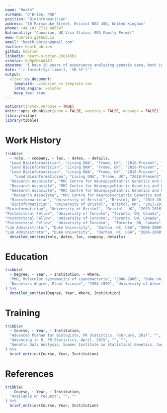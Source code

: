 ```yaml
---
name: "Heath"
surname: "O'Brien, PhD"
position: "Bioinformatician"
address: "10 Marmaduke Street, Bristol BS3 4SQ, United Kingdom"
phone: +44 (0) 7711 045747
Nationality: "Canadian, UK Visa Status: EEA Family Permit"
www: hobrien.github.io
email: "heath.obrien@gmail.com"
twitter: heath_obrien
github: hobrien
linkedin: heath-o-brien-198145b2
scholar: hdQp2NsAAAAJ 
aboutme: "I have 20 years of experience analyzing genetic data, both in academia and the private sector. I’ve worked on functional genomics, high-throughput sequencing and genotyping data from plants, fungi, bacteria and humans. I enjoy working on interdisciplinary projects and leading teams with diverse skill sets. I also have strong communication skills, having co-authored over 25 publications and presented my research at conferences in 7 countries."
date: "`r format(Sys.time(), '%B %Y')`"
output:
  vitae::cv_document:
    template: cv/obrien_cv_template.tex
    latex_engine: xelatex
    keep_tex: true
---
```


```r
options(tinytex.verbose = TRUE)
knitr::opts_chunk$set(echo = FALSE, warning = FALSE, message = FALSE)
library(vitae)
library(tibble)
```



# Work History

```r
tribble(
  ~ role, ~ company, ~ loc, ~ dates, ~ details,
  "Lead Bioinformatician", "Living DNA", "Frome, UK", "2018-Present", "Leading a team of 6 bioinformaticians and data scientists developing methods to derive ancestry and health insights from direct-to-consumer genetics",
  "Lead Bioinformatician", "Living DNA", "Frome, UK", "2018-Present", "Managing partnerships with data suppliers, academic scientists and business incubators",
  "Lead Bioinformatician", "Living DNA", "Frome, UK", "2018-Present", "Working to secure external funding to develop novel genomic prediction approaches",
    "Lead Bioinformatician", "Living DNA", "Frome, UK", "2018-Present", "Collaboration with the engineering team to deploy processing pipelines at scale and to improve all steps of sample processing and data delivery",
  "Research Associate", "MRC Centre for Neuropsychiatric Genetics and Genomics", "Cardiff, UK", "2016-2018", "Differential gene expression and eQTL analyses on human brain samples", 
  "Research Associate", "MRC Centre for Neuropsychiatric Genetics and Genomics", "Cardiff, UK", "2016-2018", "Integration of functional genomics data with large-scale population genomics datasets for schizophrenia and other neurophychiatric disorders", 
  "Research Associate", "MRC Centre for Neuropsychiatric Genetics and Genomics", "Cardiff, UK", "2016-2018", "Organization of training seminars on data science (Rstudio, MySQL), version control (Git), and pipeline development (Snakemake, Bash)",  
   "Research Associate", "MRC Centre for Neuropsychiatric Genetics and Genomics", "Cardiff, UK", "2016-2018", "Deployment of results on the web using R-Shiny",
  "Bioinformatician", "University of Bristol", "Bristol, UK", "2013-2016", "Comparative transcriptomics to determine the genetic basis of cell wall patterning responsible for colour-production in plant leaves",
  "Bioinformatician", "University of Bristol", "Bristol, UK", "2013-2016", "Electron microscopy of light scattering nanostructures in plants and algae",
"Bioinformatician", "University of Bristol", "Bristol, UK", "2013-2016", "Acting group leader during nine-month family leave cover (overseeing a team of three staff and two students, managing procurement)",
"Postdoctoral Fellow", "University of Toronto", "Toronto, ON, Canada", "2008-2013", "De novo assembly and comparative analyses of bacterial genomes",
"Postdoctoral Fellow", "University of Toronto", "Toronto, ON, Canada", "2008-2013", "Cloning of virulence factors and characterization using in-planta infection assays",
"Postdoctoral Fellow", "University of Toronto",  "Toronto, ON, Canada", "2008-2013", "Supervision of undergraduate students",
"Lab Administrator", "Duke University",  "Durham, NC, USA", "2006-2008", "Oversight of teaching labs for General and Advanced Microbiology",
"Lab Administrator", "Duke University",  "Durham, NC, USA", "2006-2008", "Managed one lab technician and eight teaching assistants") %>% 
  detailed_entries(role, dates, loc, company, details)
```

# Education

```r
tribble(
  ~ Degree, ~ Year, ~ Institution, ~ Where,
  "PhD, Molecular systematics of cyanobacteria", "2000-2006", "Duke University", "Durham, NC, USA",
  "Bachelors degree, Plant Science", "1994-1999", "University of Alberta", "Edmonton, AB, Canada"
) %>% 
  detailed_entries(Degree, Year, Where, Institution)
```

# Training

```r
tribble(
  ~ Course, ~ Year, ~ Institution,
  "Advanced Python for Biologists, PR Statistics, February, 2017", "", "",
  "Advancing in R, PR Statistics, April, 2015", "", "",
  "Genetic Data Analysis, Summer Institute in Statistical Genetics, June, 2003", "", ""
) %>% 
  brief_entries(Course, Year, Institution)
```

# References

```r
tribble(
  ~ Course, ~ Year, ~ Institution,
  "Available on request", "", ""
) %>% 
  brief_entries(Course, Year, Institution)
```
